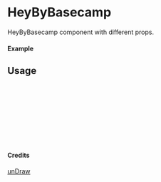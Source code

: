 
<Meta of={HeyByBasecamp} title="unDraw/HeyByBasecamp" />

# HeyByBasecamp

HeyByBasecamp component with different props.

#### Example

<Canvas of={HeyByBasecamp.Primary} />

## Usage

```ts
import { HeyByBasecamp } from "yadl-ui";

const Example = () => {
  return (
      <HeyByBasecamp />
  );
};

export default Example;
```

#### Credits
[unDraw](https://undraw.co/illustrations)
